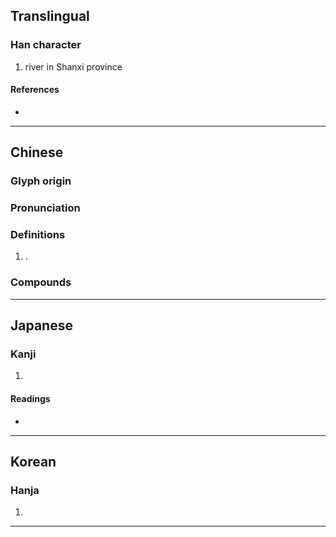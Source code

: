 {{character info/new}}
==Translingual==

===Han character===
{{Han char|rn=85|rad=水|as=21|sn=24|four=31127|canj=EMBB,XEMBB|ids=⿰氵霸}}

# river in Shanxi province

====References====
* {{Han ref|kx=0664.030|dkj=18814|dj=1072.280|hdz=31797.110|uh=705E|ud=28766|bh=C5F4|bd=50676}}

----

==Chinese==
{{zh-forms}}

===Glyph origin===
{{Han etym}}
{{Han compound|水|霸|ls=psc|c1=s|c2=p|t1=water|}}

===Pronunciation===
{{zh-pron
|m=bà
|c=<!--jyut=|y=ba3-->
|cat=pn
}}

===Definitions===
{{zh-hanzi}}

# {{n-g|Used in}} {{zh-l|灞河}}.

===Compounds===
{{zh-der|灞河|灞源}}

----

==Japanese==

===Kanji===
{{ja-kanji|grade=|rs=水21}}

# {{defn|lang=ja|sort=水21}}

====Readings====
* {{ja-readings|on=[[は]] (ha)|kun=[[はたがしら]] (hatagashira)}}

----

==Korean==

===Hanja===
{{ko-hanja|hangeul=파|eumhun=|rv=pa|mr=p'a|y=pha}}

# {{defn|lang=ko|sort=水21}}

----